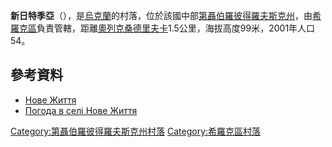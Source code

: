 {{coord|47|44|59|N|33|33|14|E|scale:30000_region:UA|display=title}}

'''新日特季亞'''（{{lang-uk|Нове Життя}}），是[[烏克蘭|烏克蘭]]的村落，位於該國中部[[第聶伯羅彼得羅夫斯克州|第聶伯羅彼得羅夫斯克州]]，由[[希羅克區|希羅克區]]負責管轄，距離[[奧列克桑德里夫卡_(希羅克區)|奧列克桑德里夫卡]]1.5公里，海拔高度99米，2001年人口54。

==參考資料==
* [http://gska2.rada.gov.ua/pls/z7502/A005?rdat1=06.12.2007&rf7571=6778 Нове Життя]{{dead link|date=2018年3月 |bot=InternetArchiveBot |fix-attempted=yes }}
* [http://weather.in.ua/ua/dnepropetrovskaja/17215 Погода в селі Нове Життя] {{Wayback|url=http://weather.in.ua/ua/dnepropetrovskaja/17215 |date=20160607103254 }}

{{DEFAULTSORT:Нове Життя}}
[[Category:第聶伯羅彼得羅夫斯克州村落|Category:第聶伯羅彼得羅夫斯克州村落]]
[[Category:希羅克區村落|Category:希羅克區村落]]


{{Dnipropetrovsk-geo-stub}}